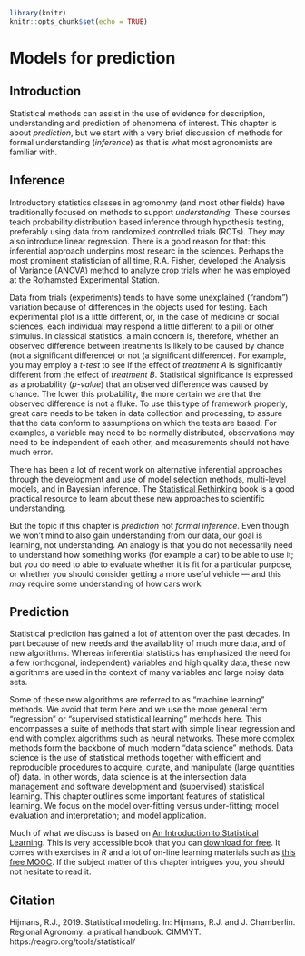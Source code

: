 ```r
library(knitr)
knitr::opts_chunk$set(echo = TRUE)
```

# Models for prediction


## Introduction

Statistical methods can assist in the use of evidence for description, understanding and prediction of phenomena of interest. This chapter is about *prediction*, but we start with a very brief discussion of methods for formal understanding (*inference*) as that is what most agronomists are familiar with. 


## Inference

Introductory statistics classes in agromonmy (and most other fields) have traditionally focused on methods to support *understanding*. These courses teach probability distribution based inference through hypothesis testing, preferably using data from randomized controlled trials (RCTs). They may also introduce linear regression. There is a good reason for that: this inferential approach underpins most researc in the sciences. Perhaps the most prominent statistician of all time, R.A. Fisher, developed the Analysis of Variance (ANOVA) method to analyze crop trials when he was employed at the Rothamsted Experimental Station. 

Data from trials (experiments) tends to have some unexplained ("random") variation because of differences in the objects used for testing. Each experimental plot is a little different, or, in the case of medicine or social sciences, each individual may respond a little different to a pill or other stimulus. In classical statistics, a main concern is, therefore, whether an observed difference between treatments is likely to be caused by chance (not a significant difference) or not (a significant difference). For example, you may employ a *t-test* to see if the effect of *treatment A* is significantly different from the effect of *treatment B*. Statistical significance is expressed as a probability (*p-value*) that an observed difference was caused by chance. The lower this probability, the more certain we are that the observed difference is not a fluke. To use this type of framework properly, great care needs to be taken in data collection and processing, to assure that the data conform to assumptions on which the tests are based. For examples, a variable may need to be normally distributed, observations may need to be independent of each other, and measurements should not have much error. 

There has been a lot of recent work on alternative inferential approaches through the development and use of model selection methods, multi-level models, and in Bayesian inference. The [Statistical Rethinking](https://xcelab.net/rm/statistical-rethinking/) book is a good practical resource to learn about these new approaches to scientific understanding. 

But the topic if this chapter is *prediction* not *formal inference*. Even though we won't mind to also gain understanding from our data, our goal is learning, not understanding. An analogy is that you do not necessarily need to understand how something works (for example a car) to be able to use it; but you do need to able to evaluate whether it is fit for a particular purpose, or whether you should consider getting a more useful vehicle --- and this *may* require some understanding of how cars work.   


## Prediction

Statistical prediction has gained a lot of attention over the past decades. In part because of new needs and the availability of much more data, and of new algorithms. Whereas inferential statistics has emphasized the need for a few (orthogonal, independent) variables and high quality data, these new algorithms are used in the context of many variables and large noisy data sets. 

Some of these new algorithms are referred to as "machine learning" methods. We avoid that term here and we use the more general term "regression" or "supervised statistical learning" methods here. This encompasses a suite of methods that start with simple linear regression and end with complex algorithms such as neural networks. These more complex methods form the backbone of much modern "data science" methods. Data science is the use of statistical methods together with efficient and reproducible procedures to acquire, curate, and manipulate (large quantities of) data. In other words, data science is at the intersection data management and software development and (supervised) statistical learning. This chapter outlines some important features of statistical learning. We focus on the model over-fitting versus under-fitting; model evaluation and interpretation; and model application. 

Much of what we discuss is based on [An Introduction to Statistical Learning](http://faculty.marshall.usc.edu/gareth-james/ISL/). This is very accessible book that you can [download for free](https://web.stanford.edu/~hastie/pub.htm#books). It comes with exercises in *R* and a lot of on-line learning materials such as [this free MOOC](https://lagunita.stanford.edu/courses/HumanitiesSciences/StatLearning/Winter2016/about). If the subject matter of this chapter intrigues you, you should not hesitate to read it. 



## Citation

Hijmans, R.J., 2019. Statistical modeling. In: Hijmans, R.J. and J. Chamberlin. Regional Agronomy: a pratical handbook. CIMMYT. https:/reagro.org/tools/statistical/


